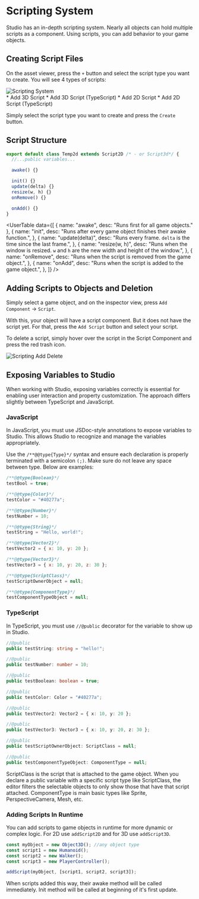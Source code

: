 
# Scripting System

Studio has an in-depth scripting system. Nearly all objects can hold multiple scripts as a component.
Using scripts, you can add behavior to your game objects.

## Creating Script Files

On the asset viewer, press the `+` button and select the script type you want to create. You will see 4 types of scripts:

<div className="flex flex-col md:flex-row ">
  <Image
    src="/studio-docs/advanced/script-creation.png"
    alt="Scripting System"
    width={400}
    height={300}
    className="mt-6 rounded-lg overflow-hidden"
  />
  <div className="flex flex-col items-center justify-center px-8">
    * Add 3D Script * Add 3D Script (TypeScript) * Add 2D Script * Add 2D Script
    (TypeScript)
  </div>
</div>

Simply select the script type you want to create and press the `Create` button.

## Script Structure

```js
export default class Temp2d extends Script2D /* - or Script3d*/ {
  //...public variables...

  awake() {}

  init() {}
  update(delta) {}
  resize(w, h) {}
  onRemove() {}

  onAdd() {}
}
```

<UserTable
  data={[
    { name: "awake", desc: "Runs first for all game objects." },
    {
      name: "init",
      desc: "Runs after every game object finishes their awake function.",
    },
    {
      name: "update(delta)",
      desc: "Runs every frame. `delta` is the time since the last frame.",
    },
    {
      name: "resize(w, h)",
      desc: "Runs when the window is resized. `w` and `h` are the new width and height of the window.",
    },
    {
      name: "onRemove",
      desc: "Runs when the script is removed from the game object.",
    },
    {
      name: "onAdd",
      desc: "Runs when the script is added to the game object.",
    },
  ]}
/>

## Adding Scripts to Objects and Deletion

Simply select a game object, and on the inspector view, press `Add Component` -> `Script`.

With this, your object will have a script component. But it does not have the script yet. For that, press the `Add Script` button
and select your script.

To delete a script, simply hover over the script in the Script Component and press the red trash icon.

<Image
  src="/studio-docs/advanced/script-add-delete.gif"
  alt="Scripting Add Delete"
  width={400}
  height={300}
  className="mt-6 rounded-lg overflow-hidden"
/>

## Exposing Variables to Studio

When working with Studio, exposing variables correctly is essential for enabling user interaction and property customization. The approach differs slightly between TypeScript and JavaScript.

### JavaScript

In JavaScript, you must use JSDoc-style annotations to expose variables to Studio. This allows Studio to recognize and manage the variables appropriately.

Use the `/**@@type{Type}*/` syntax and ensure each declaration is properly terminated with a semicolon `(;)`. Make sure do not leave any space between type. Below are examples:

```js
/**@@type{Boolean}*/
testBool = true;

/**@@type{Color}*/
testColor = "#40277a";

/**@@type{Number}*/
testNumber = 10;

/**@@type{String}*/
testString = "Hello, world!";

/**@@type{Vector2}*/
testVector2 = { x: 10, y: 20 };

/**@@type{Vector3}*/
testVector3 = { x: 10, y: 20, z: 30 };

/**@@type{ScriptClass}*/
testScriptOwnerObject = null;

/**@@type{ComponentType}*/
testComponentTypeObject = null;
```

### TypeScript

In TypeScript, you must use `//@public` decorator for the variable to show up in Studio.

```ts
//@public
public testString: string = "hello!";

//@public
public testNumber: number = 10;

//@public
public testBoolean: boolean = true;

//@public
public testColor: Color = "#40277a";

//@public
public testVector2: Vector2 = { x: 10, y: 20 };

//@public
public testVector3: Vector3 = { x: 10, y: 20, z: 30 };

//@public
public testScriptOwnerObject: ScriptClass = null;

//@public
public testComponentTypeObject: ComponentType = null;
```

<Callout type="info">
  ScriptClass is the script that is attached to the game object. When you
  declare a public variable with a specific script type like ScriptClass, the
  editor filters the selectable objects to only show those that have that script
  attached.
</Callout>

<Callout type="info">
  ComponentType is main basic types like Sprite, PerspectiveCamera, Mesh, etc.
</Callout>

### Adding Scripts In Runtime

You can add scripts to game objects in runtime for more dynamic or complex logic.
For 2D use `addScript2D` and for 3D use `addScript3D`.

```ts
const myObject = new Object3D(); //any object type
const script1 = new Humanoid();
const script2 = new Walker();
const script3 = new PlayerController();

addScript(myObject, [script1, script2, script3]);
```

<Callout type="info">
  When scripts added this way, their awake method will be called immediately.
  Init method will be called at beginning of it's first update.
</Callout>
